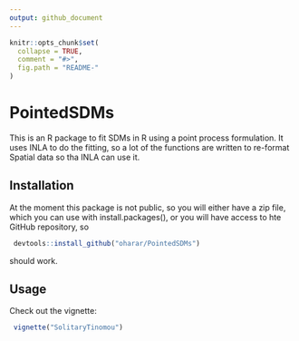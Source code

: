 ```yaml
---
output: github_document
---
```


<!-- README.md is generated from README.Rmd. Please edit that file -->

```r
knitr::opts_chunk$set(
  collapse = TRUE,
  comment = "#>",
  fig.path = "README-"
)
```
# PointedSDMs

This is an R package to fit SDMs in R using a point process formulation. It uses INLA to do the fitting, so a lot of the functions are written to re-format Spatial data so tha INLA can use it.

## Installation

At the moment this package is not public, so you will either have a zip file, which you can use with install.packages(), or you will have access to hte GitHub repository, so 

```R
 devtools::install_github("oharar/PointedSDMs")
 ```
 
should work.
 
## Usage
 
Check out the vignette:

```R
 vignette("SolitaryTinomou")
 ```
